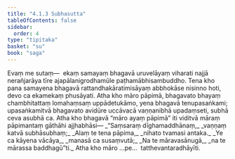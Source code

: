 ```yaml
---
title: "4.1.3 Subhasutta"
tableOfContents: false
sidebar:
  order: 4
type: "tipitaka"
basket: "su"
book: "saga"
---
```



<DynamicBreadcrumb />

<Division number="139" book="saga">

<Paragraph number="779" book="saga">
Evaṃ me sutaṃ—  ekaṃ samayaṃ bhagavā uruvelāyaṃ viharati najjā nerañjarāya tīre ajapālanigrodhamūle paṭhamābhisambuddho. Tena kho pana samayena bhagavā rattandhakāratimisāyaṃ abbhokāse nisinno hoti, devo ca ekamekaṃ phusāyati. Atha kho māro pāpimā, bhagavato bhayaṃ chambhitattaṃ lomahaṃsaṃ uppādetukāmo, yena bhagavā tenupasaṅkami; upasaṅkamitvā bhagavato avidūre uccāvacā vaṇṇanibhā upadaṃseti, subhā ceva asubhā ca. Atha kho bhagavā “māro ayaṃ pāpimā” iti viditvā māraṃ pāpimantaṃ gāthāhi ajjhabhāsi—
</Paragraph>

<Paragraph number="780" type="verses" book="saga">
_“Saṃsaraṃ dīghamaddhānaṃ,_  
_vaṇṇaṃ katvā subhāsubhaṃ;_  
_Alaṃ te tena pāpima,_  
_nihato tvamasi antaka._  

</Paragraph>

<Paragraph number="781" type="verses" book="saga">
_Ye ca kāyena vācāya,_  
_manasā ca susaṃvutā;_  
_Na te māravasānugā,_  
_na te mārassa baddhagū”ti._  

</Paragraph>

<Paragraph number="782" book="saga">
Atha kho māro …pe…  tatthevantaradhāyīti.
</Paragraph>
</Division>